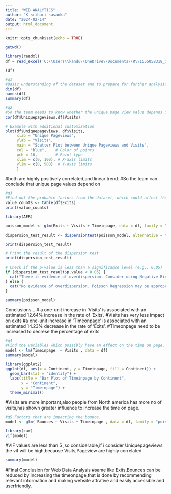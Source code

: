 ---
title: "WEB ANALYTICS"
author: "K srihari sasanka"
date: "2024-02-14"
output: html_document
---

```{r setup, include=FALSE}
knitr::opts_chunk$set(echo = TRUE)
```
```{r}
getwd()
```

```{r}
library(readxl)
df = read_excel('C:\\Users\\kandu\\OneDrive\\Documents\\R\\1555058318_internet_dataset.xlsx')
```
```{r}
(df)
```

```{r}
#q1 
#Basic understanding of the dataset and to prepare for further analysis
dim(df)
names(df)
summary(df)
```


```{r}
#q2
#So the team needs to know whether the unique page view value depends on visits.
cor(df$Uniquepageviews,df$Visits)
```
```{r}
# Example with additional customization
plot(df$Uniquepageviews, df$Visits, 
     xlab = "Unique Pageviews", 
     ylab = "Visits", 
     main = "Scatter Plot between Unique Pageviews and Visits",
     col = "blue",    # Color of points
     pch = 16,        # Point type
     xlim = c(0, 100), # X-axis limits
     ylim = c(0, 500)  # Y-axis limits
     )

```

#both are highly positively correlated,and linear trend.
#So the team can conclude that unique page values depend on 




```{r}
#q3
#Find out the probable factors from the dataset, which could affect the exits.
value_counts <- table(df$Exits)
print(value_counts)
```
```{r}
library(AER)
```
```{r}
poisson_model <- glm(Exits ~ Visits + Timeinpage, data = df, family = "poisson")


```
```{r}
dispersion_test_result <- dispersiontest(poisson_model, alternative = "greater")

```
```{r}
print(dispersion_test_result)

```
```{r}
# Print the result of the dispersion test
print(dispersion_test_result)

# Check if the p-value is less than a significance level (e.g., 0.05)
if (dispersion_test_result$p.value < 0.05) {
  cat("There is evidence of overdispersion. Consider using Negative Binomial Regression.\n")
} else {
  cat("No evidence of overdispersion. Poisson Regression may be appropriate.\n")
}

```
```{r}
summary(poisson_model)
```
Conclusions...
# a one-unit increase in 'Visits' is associated with an estimated 12.64% increase in the rate of 'Exits'.
#Visits has very less impact on exits
#a one-unit increase in 'Timeonpage' is associated with an estimated 14.23% decrease in the rate of 'Exits'.
#Timeonpage need to be increased to decrese the percentage of exits


```{r}
#q4
#Find the variables which possibly have an effect on the time on page.
model <- lm(Timeinpage  ~ Visits , data = df)
summary(model)

```
```{r}
library(ggplot2)
ggplot(df, aes(x = Continent, y = Timeinpage, fill = Continent)) +
  geom_bar(stat = "identity") +
  labs(title = "Bar Plot of Timeinpage by Continent",
       x = "Continent",
       y = "Timeinpage") +
  theme_minimal()

```

#Visits are more important,also people from North america has more no of visits,has shown greater influence to increase the time on page.

```{r}
#q5.Factors that are impacting the bounce.
model <- glm( Bounces ~ Visits + Timeinpage , data = df, family = "poisson")
```
```{r}
library(car)
vif(model)

```
#VIF values are less than 5 ,so considerable,if i consider Uniquepageviews the vif will be high,because Visits,Pageview are highly correlated
```{r}
summary(model)
```
#Final Conclusion for Web Data Analysis
#same like Exits,Bounces can be reduced by increasing the timeonpage,that is done by recommending relevant information and making website attrative and easily accessible and userfriendly.


